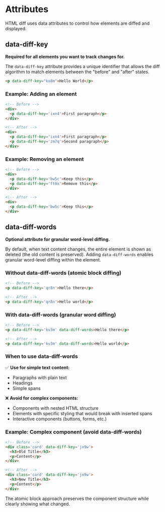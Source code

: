 
# Attributes

HTML diff uses data attributes to control how elements are diffed and displayed.

## data-diff-key

**Required for all elements you want to track changes for.**

The `data-diff-key` attribute provides a unique identifier that allows the diff algorithm to match elements between the "before" and "after" states.

```html
<p data-diff-key="kx8m">Hello World</p>
```

### Example: Adding an element

```html
<!-- Before -->
<div>
  <p data-diff-key='ixn4'>First paragraph</p>
</div>

<!-- After -->
<div>
  <p data-diff-key='ixn4'>First paragraph</p>
  <p data-diff-key='zm7q'>Second paragraph</p>
</div>
```

<Showcase 
  before="<div><p data-diff-key='ixn4'>First paragraph</p></div>" 
  after="<div><p data-diff-key='ixn4'>First paragraph</p><p data-diff-key='zm7q'>Second paragraph</p></div>" 
  css=".diff-created { color: green; } .diff-updated { color: orange; } .diff-deleted { color: red; }"
/>

### Example: Removing an element

```html
<!-- Before -->
<div>
  <p data-diff-key='bw5c'>Keep this</p>
  <p data-diff-key='ft9x'>Remove this</p>
</div>

<!-- After -->
<div>
  <p data-diff-key='bw5c'>Keep this</p>
</div>
```

<Showcase 
  before="<div><p data-diff-key='bw5c'>Keep this</p><p data-diff-key='ft9x'>Remove this</p></div>" 
  after="<div><p data-diff-key='bw5c'>Keep this</p></div>" 
  css=".diff-created { color: green; } .diff-updated { color: orange; } .diff-deleted { color: red; }"
/>

## data-diff-words

**Optional attribute for granular word-level diffing.**

By default, when text content changes, the entire element is shown as deleted (the old content is preserved). Adding `data-diff-words` enables granular word-level diffing within the element.

### Without data-diff-words (atomic block diffing)

```html
<!-- Before -->
<p data-diff-key='qr8n'>Hello there</p>

<!-- After -->
<p data-diff-key='qr8n'>Hello world</p>
```

<Showcase 
  before="<p data-diff-key='qr8n'>Hello there</p>" 
  after="<p data-diff-key='qr8n'>Hello world</p>" 
  css=".diff-created { color: green; } .diff-updated { color: orange; } .diff-deleted { color: red; }"
/>

### With data-diff-words (granular word diffing)

```html
<!-- Before -->
<p data-diff-key='kv3m' data-diff-words>Hello there</p>

<!-- After -->
<p data-diff-key='kv3m' data-diff-words>Hello world</p>
```

<Showcase 
  before="<p data-diff-key='kv3m' data-diff-words>Hello there</p>" 
  after="<p data-diff-key='kv3m' data-diff-words>Hello world</p>" 
  css=".diff-created { color: green; } .diff-updated { color: orange; } .diff-deleted { color: red; }"
/>

### When to use data-diff-words

✅ **Use for simple text content:**
- Paragraphs with plain text
- Headings
- Simple spans

❌ **Avoid for complex components:**
- Components with nested HTML structure
- Elements with specific styling that would break with inserted spans
- Interactive components (buttons, forms, etc.)

### Example: Complex component (avoid data-diff-words)

```html
<!-- Before -->
<div class='card' data-diff-key='jx9w'>
  <h3>Old Title</h3>
  <p>Content</p>
</div>

<!-- After -->
<div class='card' data-diff-key='jx9w'>
  <h3>New Title</h3>
  <p>Content</p>
</div>
```

<Showcase 
  before="<div class='card' data-diff-key='jx9w'><h3>Old Title</h3><p>Content</p></div>" 
  after="<div class='card' data-diff-key='jx9w'><h3>New Title</h3><p>Content</p></div>" 
  css=".diff-created { color: green; } .diff-updated { color: orange; } .diff-deleted { color: red; } .card { border: 1px solid #ccc; padding: 10px; }"
/>

The atomic block approach preserves the component structure while clearly showing what changed.